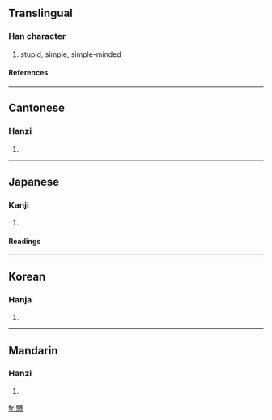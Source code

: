 {{see|戆}}

==Translingual==
===Han character===
{{Han char|rn=61|rad=心|as=24|sn=28|four=0733<sub>8</sub>|canj=X卜金心 (XYCP), 卜金心 (YCP)}}
# stupid, simple, simple-minded
====References====
{{Han ref|kx=0409.310|dkj=11525|dj=0751.300|hdz=42373.040|uh=6207|ud=25095|bh=F9BA|bd=63930}}
----
==Cantonese==
===Hanzi===
{{yue-hanzi|jyut=|y=jong3, ngong6}}
# {{defn|Cantonese}}
----
==Japanese==
===Kanji===
{{ja-kanji|grade=|rs=心24}}
# {{defn|Japanese}} 
====Readings====
{{ja-readings|on=[[とう]] (tō), [[ちゅう]] (chū), [[しゅ]] (shu), [[こう]] (kō), [[く]] (ku)|kun=[[おろか]] (oroka)}}
----
==Korean==
===Hanja===
{{ko-hanja|hangeul=당|eumhun=|rv=dang|mr=tang|y=tang}}
# {{defn|Korean}}
----
==Mandarin==
===Hanzi===
{{cmn-hanzi|sim=戆|pin=[[gàng]] (gang4), [[zhuàng]] (zhuang4)|wg=kang<sup>4</sup>, chuang<sup>4</sup>}}
# {{defn|Mandarin}}

[[fr:戇]]